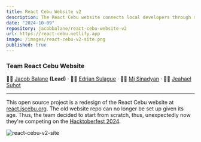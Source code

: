 ```yaml
---
title: React Cebu Website v2
description: The React Cebu website connects local developers through meetups, workshops, and events focused on React.js and JavaScript. It offers event info, resources, and ways to join the community, supporting collaboration and learning in Cebu's tech scene.
date: "2024-10-09"
repository: jacobbalane/react-cebu-website-v2
url: https://react-cebu.netlify.app
image: /images/react-cebu-v2-site.png
published: true
---
```


### Team React Cebu Website

🧑‍💻 [Jacob Balane](https://github.com/jacobbalane) <strong>(Lead)</strong> &middot; 🧑‍💻 [Edrian Sulague](https://github.com/Edrian496) &middot; 🧑‍💻 [Mj Sinadyan](https://github.com/sinadjanmjv2) &middot; 🧑‍💻 [Jeahael Suhot](https://github.com/jah09)

---

This open source project is a redesign of the React Cebu website at [react.jscebu.org](https://react.jscebu.org). The old website repo can no longer be set up given its age. Thus, the team decided to start from scratch, thus, unexpectedly now they're competing on the [Hacktoberfest 2024](https://hacktoberfest.jscebu.org).

![react-cebu-v2-site](/images/react-cebu-v2-site.png)
